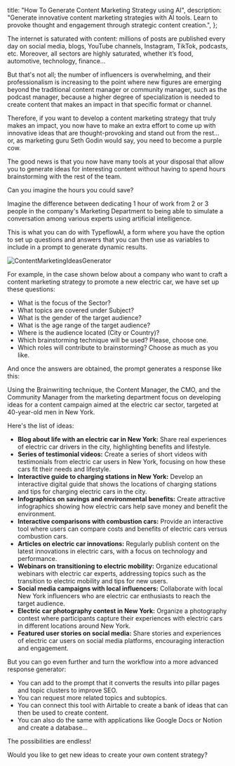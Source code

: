 
  title: "How To Generate Content Marketing Strategy using AI",
  description:
    "Generate innovative content marketing strategies with AI tools. Learn to provoke thought and engagement through strategic content creation.",
};

The internet is saturated with content: millions of posts are published every day on social media, blogs, YouTube channels, Instagram, TikTok, podcasts, etc. Moreover, all sectors are highly saturated, whether it’s food, automotive, technology, finance…

But that's not all; the number of influencers is overwhelming, and their professionalism is increasing to the point where new figures are emerging beyond the traditional content manager or community manager, such as the podcast manager, because a higher degree of specialization is needed to create content that makes an impact in that specific format or channel.

Therefore, if you want to develop a content marketing strategy that truly makes an impact, you now have to make an extra effort to come up with innovative ideas that are thought-provoking and stand out from the rest… or, as marketing guru Seth Godin would say, you need to become a purple cow.

The good news is that you now have many tools at your disposal that allow you to generate ideas for interesting content without having to spend hours brainstorming with the rest of the team.

Can you imagine the hours you could save?

Imagine the difference between dedicating 1 hour of work from 2 or 3 people in the company's Marketing Department to being able to simulate a conversation among various experts using artificial intelligence.

This is what you can do with TypeflowAI, a form where you have the option to set up questions and answers that you can then use as variables to include in a prompt to generate dynamic results.

<Image
  src={ContentMarketingIdeasGenerator}
  alt="ContentMarketingIdeasGenerator"
  className="rounded-xl max-w-full" 
/>

For example, in the case shown below about a company who want to craft a content marketing strategy to promote a new electric car, we have set up these questions:


<UseCaseCallout title="Example questions" type="questions">

- What is the focus of the Sector?
- What topics are covered under Subject?
- What is the gender of the target audience?
- What is the age range of the target audience?
- Where is the audience located (City or Country)?
- Which brainstorming technique will be used? Please, choose one.
- Which roles will contribute to brainstorming? Choose as much as you like.

</UseCaseCallout>

And once the answers are obtained, the prompt generates a response like this:

<UseCaseCallout title="Result" type="result">

Using the Brainwriting technique, the Content Manager, the CMO, and the Community Manager from the marketing department focus on developing ideas for a content campaign aimed at the electric car sector, targeted at 40-year-old men in New York.

Here's the list of ideas:

- **Blog about life with an electric car in New York:** Share real experiences of electric car drivers in the city, highlighting benefits and lifestyle.
- **Series of testimonial videos:** Create a series of short videos with testimonials from electric car users in New York, focusing on how these cars fit their needs and lifestyle.
- **Interactive guide to charging stations in New York:** Develop an interactive digital guide that shows the locations of charging stations and tips for charging electric cars in the city.
- **Infographics on savings and environmental benefits:** Create attractive infographics showing how electric cars help save money and benefit the environment.
- **Interactive comparisons with combustion cars:** Provide an interactive tool where users can compare costs and benefits of electric cars versus combustion cars.
- **Articles on electric car innovations:** Regularly publish content on the latest innovations in electric cars, with a focus on technology and performance.
- **Webinars on transitioning to electric mobility:** Organize educational webinars with electric car experts, addressing topics such as the transition to electric mobility and tips for new users.
- **Social media campaigns with local influencers:** Collaborate with local New York influencers who are electric car enthusiasts to reach the target audience.
- **Electric car photography contest in New York:** Organize a photography contest where participants capture their experiences with electric cars in different locations around New York.
- **Featured user stories on social media:** Share stories and experiences of electric car users on social media platforms, encouraging interaction and engagement.

But you can go even further and turn the workflow into a more advanced response generator:

- You can add to the prompt that it converts the results into pillar pages and topic clusters to improve SEO.
- You can request more related topics and subtopics.
- You can connect this tool with Airtable to create a bank of ideas that can then be used to create content.
- You can also do the same with applications like Google Docs or Notion and create a database…

</UseCaseCallout >

The possibilities are endless!

Would you like to get new ideas to create your own content strategy?

